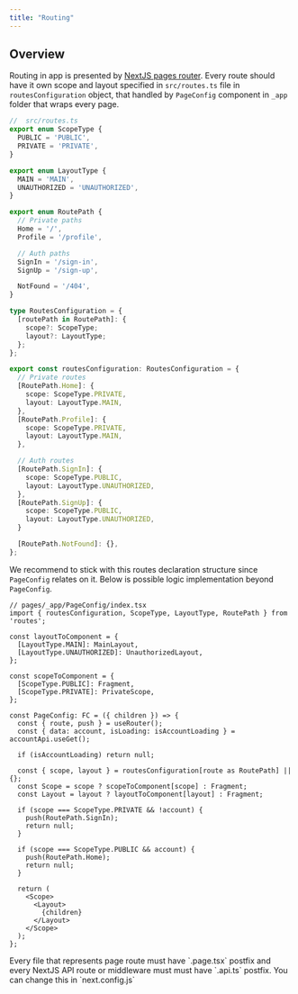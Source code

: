 ```yaml
---
title: "Routing"
---
```


## Overview

Routing in app is presented by [NextJS pages router](https://nextjs.org/docs/pages). Every route should have it own scope and layout specified in `src/routes.ts` file in `routesConfiguration` object, that handled by `PageConfig` component in `_app` folder that wraps every page.

```typescript
//  src/routes.ts
export enum ScopeType {
  PUBLIC = 'PUBLIC',
  PRIVATE = 'PRIVATE',
}

export enum LayoutType {
  MAIN = 'MAIN',
  UNAUTHORIZED = 'UNAUTHORIZED',
}

export enum RoutePath {
  // Private paths
  Home = '/',
  Profile = '/profile',

  // Auth paths
  SignIn = '/sign-in',
  SignUp = '/sign-up',

  NotFound = '/404',
}

type RoutesConfiguration = {
  [routePath in RoutePath]: {
    scope?: ScopeType;
    layout?: LayoutType;
  };
};

export const routesConfiguration: RoutesConfiguration = {
  // Private routes
  [RoutePath.Home]: {
    scope: ScopeType.PRIVATE,
    layout: LayoutType.MAIN,
  },
  [RoutePath.Profile]: {
    scope: ScopeType.PRIVATE,
    layout: LayoutType.MAIN,
  },

  // Auth routes
  [RoutePath.SignIn]: {
    scope: ScopeType.PUBLIC,
    layout: LayoutType.UNAUTHORIZED,
  },
  [RoutePath.SignUp]: {
    scope: ScopeType.PUBLIC,
    layout: LayoutType.UNAUTHORIZED,
  }

  [RoutePath.NotFound]: {},
};
```
We recommend to stick with this routes declaration structure since `PageConfig` relates on it. Below is possible logic implementation beyond `PageConfig`.

```tsx
// pages/_app/PageConfig/index.tsx
import { routesConfiguration, ScopeType, LayoutType, RoutePath } from 'routes';

const layoutToComponent = {
  [LayoutType.MAIN]: MainLayout,
  [LayoutType.UNAUTHORIZED]: UnauthorizedLayout,
};

const scopeToComponent = {
  [ScopeType.PUBLIC]: Fragment,
  [ScopeType.PRIVATE]: PrivateScope,
};

const PageConfig: FC = ({ children }) => {
  const { route, push } = useRouter();
  const { data: account, isLoading: isAccountLoading } = accountApi.useGet();

  if (isAccountLoading) return null;

  const { scope, layout } = routesConfiguration[route as RoutePath] || {};
  const Scope = scope ? scopeToComponent[scope] : Fragment;
  const Layout = layout ? layoutToComponent[layout] : Fragment;

  if (scope === ScopeType.PRIVATE && !account) {
    push(RoutePath.SignIn);
    return null;
  }

  if (scope === ScopeType.PUBLIC && account) {
    push(RoutePath.Home);
    return null;
  }

  return (
    <Scope>
      <Layout>
        {children}
      </Layout>
    </Scope>
  );
};
```
<Note>
Every file that represents page route must have `.page.tsx` postfix and every NextJS API route or middleware must must have `.api.ts` postfix. You can change this in `next.config.js`
</Note>